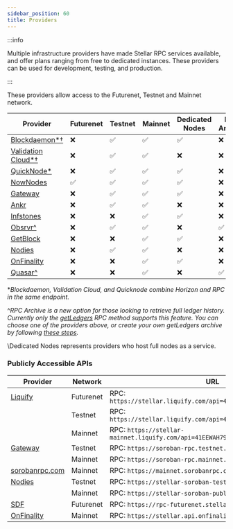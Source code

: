```yaml
---
sidebar_position: 60
title: Providers
---
```

:::info

Multiple infrastructure providers have made Stellar RPC services available, and offer plans ranging from free to dedicated instances. These providers can be used for development, testing, and production.

:::

These providers allow access to the Futurenet, Testnet and Mainnet network.

| Provider | Futurenet | Testnet | Mainnet | Dedicated Nodes | RPC Archive |
| --- | --- | --- | --- | --- | --- |
| [Blockdaemon\*†](https://www.blockdaemon.com/apply/soroban) | ❌ | ✅ | ✅ | ✅ | ❌ |
| [Validation Cloud\*†](https://app.validationcloud.io/) | ❌ | ✅ | ✅ | ❌ | ❌ |
| [QuickNode\*](https://www.quicknode.com/docs/stellar) | ❌ | ✅ | ✅ | ✅ | ❌ |
| [NowNodes](https://nownodes.io/nodes/stellar-xlm) | ✅ | ✅ | ✅ | ✅ | ❌ |
| [Gateway](https://gateway.fm/public-rpc/) | ❌ | ✅ | ✅ | ✅ | ❌ |
| [Ankr](https://www.ankr.com/rpc/advanced-api/) | ❌ | ✅ | ✅ | ❌ | ❌ |
| [Infstones](https://infstones.com/) | ❌ | ❌ | ✅ | ✅ | ❌ |
| [Obsrvr^](https://www.withObsrvr.com/) | ❌ | ✅ | ✅ | ❌ | ✅ |
| [GetBlock](https://getblock.io/nodes/xlm/) | ❌ | ❌ | ✅ | ✅ | ❌ |
| [Nodies](https://nodies.org) | ❌ | ✅ | ✅ | ❌ | ❌ |
| [OnFinality](https://onfinality.io/networks/stellar) | ❌ | ❌ | ✅ | ✅ | ❌ |
| [Quasar^](https://quasar.lightsail.network/) | ❌ | ❌ | ✅ | ❌ | ✅ |

\*_Blockdaemon, Validation Cloud, and Quicknode combine Horizon and RPC in the same endpoint._

\^_RPC Archive is a new option for those looking to retrieve full ledger history. Currently only the [getLedgers](https://developers.stellar.org/docs/data/apis/rpc/api-reference/methods/getLedgers) RPC method supports this feature. You can choose one of the providers above, or create your own getLedgers archive by following [these steps](https://developers.stellar.org/docs/data/apis/rpc/admin-guide/data-lake-integration)._

\Dedicated Nodes represents providers who host full nodes as a service.

### Publicly Accessible APIs

| Provider | Network | URL |
| --- | --- | --- |
| [Liquify](https://www.liquify.io/) | Futurenet | RPC: `https://stellar.liquify.com/api=41EEWAH79Y5OCGI7/futurenet` |
|  | Testnet | RPC: `https://stellar.liquify.com/api=41EEWAH79Y5OCGI7/testnet` |
|  | Mainnet | RPC: `https://stellar-mainnet.liquify.com/api=41EEWAH79Y5OCGI7/mainnet` |
| [Gateway](https://gateway.fm/) | Testnet | RPC: `https://soroban-rpc.testnet.stellar.gateway.fm` |
|  | Mainnet | RPC: `https://soroban-rpc.mainnet.stellar.gateway.fm` |
| [sorobanrpc.com](https://sorobanrpc.com/) | Mainnet | RPC: `https://mainnet.sorobanrpc.com` |
| [Nodies](https://nodies.org) | Testnet | RPC: `https://stellar-soroban-testnet-public.nodies.app` |
|  | Mainnet | RPC: `https://stellar-soroban-public.nodies.app` |
| [SDF](http://www.stellar.org) | Futurenet | RPC: `https://rpc-futurenet.stellar.org` |
| [OnFinality](https://onfinality.io/networks/stellar) | Mainnet | RPC: `https://stellar.api.onfinality.io/public` |
